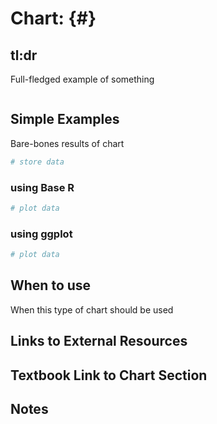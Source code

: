 # Chart: <chart_name> {#<snappy_link name>}

## tl:dr
Full-fledged example of something
```r

```

## Simple Examples
Bare-bones results of chart

```r
# store data
```

### <chart> using Base R
```r
# plot data
```

### <chart> using ggplot
```r
# plot data
```

## When to use
When this type of chart should be used

## Links to External Resources

## Textbook Link to Chart Section

## Notes


